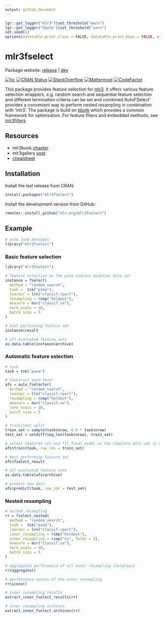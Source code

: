 ```yaml
---
output: github_document
---
```


```r
lgr::get_logger("mlr3")$set_threshold("warn")
lgr::get_logger("bbotk")$set_threshold("warn")
set.seed(1)
options(datatable.print.class = FALSE, datatable.print.keys = FALSE, width = 200)
```

# mlr3fselect

Package website: [release](https://mlr3fselect.mlr-org.com/) | [dev](https://mlr3fselect.mlr-org.com/dev/)

<!-- badges: start -->
[![tic](https://github.com/mlr-org/mlr3fselect/workflows/tic/badge.svg?branch=main)](https://github.com/mlr-org/mlr3fselect/actions)
[![CRAN Status](https://www.r-pkg.org/badges/version/mlr3fselect)](https://cran.r-project.org/package=mlr3fselect)
[![StackOverflow](https://img.shields.io/badge/stackoverflow-mlr3-orange.svg)](https://stackoverflow.com/questions/tagged/mlr3)
[![Mattermost](https://img.shields.io/badge/chat-mattermost-orange.svg)](https://lmmisld-lmu-stats-slds.srv.mwn.de/mlr_invite/)
[![CodeFactor](https://www.codefactor.io/repository/github/mlr-org/mlr3fselect/badge)](https://www.codefactor.io/repository/github/mlr-org/mlr3fselect)
<!-- badges: end -->

This package provides feature selection for [mlr3](https://mlr3.mlr-org.com).
It offers various feature selection wrappers, e.g. random search and sequential feature selection and different termination criteria can be set and combined.'AutoFSelect' provides a convenient way to perform nested resampling in combination with 'mlr3'.
The package is build on [bbotk](https://github.com/mlr-org/bbotk) which provides a common framework for optimization.
For feature filters and embedded methods, see [mlr3filters](https://mlr3filters.mlr-org.com)

## Resources

* mlr3book [chapter](https://mlr3book.mlr-org.com/fs.html)
* mlr3gallery [post](https://mlr3gallery.mlr-org.com/posts/2020-09-14-mlr3fselect-basic/)
* [cheatsheet](https://cheatsheets.mlr-org.com/mlr3fselect.pdf) 

## Installation

Install the last release from CRAN:

```r
install.packages("mlr3fselect")
```

Install the development version from GitHub:

```r
remotes::install_github("mlr-org/mlr3fselect")
```

## Example

```r
# mute load messages
library("mlr3fselect")
```

### Basic feature selection

```r
library("mlr3fselect")

# feature selection on the pima indians diabetes data set
instance = fselect(
  method = "random_search",
  task =  tsk("pima"),
  learner = lrn("classif.rpart"),
  resampling = rsmp("holdout"),
  measure = msr("classif.ce"),
  term_evals = 10,
  batch_size = 5
)

# best performing feature set
instance$result

# all evaluated feature sets
as.data.table(instance$archive)
```


### Automatic feature selection

```r
# task
task = tsk("pima")

# construct auto tuner
afs = auto_fselector(
  method = "random_search",
  learner = lrn("classif.rpart"),
  resampling = rsmp("holdout"),
  measure = msr("classif.ce"),
  term_evals = 10,
  batch_size = 5
)

# train/test split
train_set = sample(task$nrow, 0.8 * task$nrow)
test_set = setdiff(seq_len(task$nrow), train_set)

# select features set and fit final model on the complete data set in one go
afs$train(task, row_ids = train_set)

# best performing feature set
afs$fselect_result

# all evaluated feature sets
as.data.table(afs$archive)

# predict new data
afs$predict(task, row_ids = test_set)
```

### Nested resampling

```r
# nested resampling
rr = fselect_nested(
  method = "random_search",
  task =  tsk("pima"),
  learner = lrn("classif.rpart"),
  inner_resampling = rsmp("holdout"),
  outer_resampling = rsmp("cv", folds = 3),
  measure = msr("classif.ce"),
  term_evals = 10,
  batch_size = 5
)

# aggregated performance of all outer resampling iterations
rr$aggregate()

# performance scores of the outer resampling
rr$score()

# inner resampling results
extract_inner_fselect_results(rr)

# inner resampling archives
extract_inner_fselect_archives(rr)
```